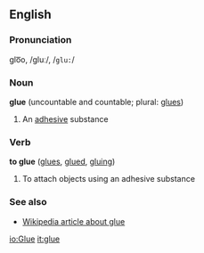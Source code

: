 ==English==
===Pronunciation===
glo͞o, /ɡluː/, /<tt>glu:</tt>/

===Noun===
'''glue''' (uncountable and countable; plural: [[glues]])

# An [[adhesive]] substance

===Verb===
'''to glue''' ([[glues]], [[glued]], [[gluing]])

# To attach objects using an adhesive substance

===See also===
*[[w:Glue|Wikipedia article about glue]]

[[io:Glue]]
[[it:glue]]